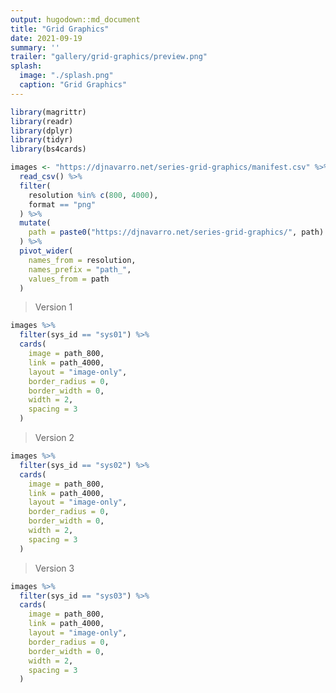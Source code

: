 ```yaml
---
output: hugodown::md_document
title: "Grid Graphics"
date: 2021-09-19
summary: ''
trailer: "gallery/grid-graphics/preview.png"
splash:
  image: "./splash.png"
  caption: "Grid Graphics"
---
```


<style>
.splash-caption-tweak {
  color: black;
  font-weight: 700;
  font-size: 200%;
  float: left;
}
</style>


```r
library(magrittr)
library(readr)
library(dplyr)
library(tidyr)
library(bs4cards)

images <- "https://djnavarro.net/series-grid-graphics/manifest.csv" %>% 
  read_csv() %>% 
  filter(
    resolution %in% c(800, 4000), 
    format == "png"
  ) %>% 
  mutate(
    path = paste0("https://djnavarro.net/series-grid-graphics/", path)
  ) %>% 
  pivot_wider(
    names_from = resolution, 
    names_prefix = "path_", 
    values_from = path
  ) 
```

> Version 1

```r
images %>%
  filter(sys_id == "sys01") %>% 
  cards(
    image = path_800,
    link = path_4000,
    layout = "image-only", 
    border_radius = 0,
    border_width = 0, 
    width = 2,
    spacing = 3
  )  
```


> Version 2

```r
images %>%
  filter(sys_id == "sys02") %>% 
  cards(
    image = path_800,
    link = path_4000,
    layout = "image-only", 
    border_radius = 0,
    border_width = 0, 
    width = 2,
    spacing = 3
  )  
```



> Version 3

```r
images %>%
  filter(sys_id == "sys03") %>% 
  cards(
    image = path_800,
    link = path_4000,
    layout = "image-only", 
    border_radius = 0,
    border_width = 0, 
    width = 2,
    spacing = 3
  )  
```




